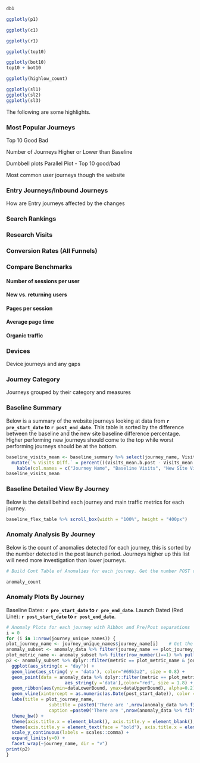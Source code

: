 
```r
db1
```

```r
ggplotly(p1)
```


```r
ggplotly(c1)
```

```r
ggplotly(r1)
```

```r
ggplotly(top10)
```

```r
ggplotly(bot10)
top10 + bot10
```

```r
ggplotly(highlow_count)

```

```r
ggplotly(sl1)
ggplotly(sl2)
ggplotly(sl3)
```

The following are some highlights.

### Most Popular Journeys


Top 10
Good
Bad

Number of Journeys Higher or Lower than Baseline

Dumbbell plots
Parallel Plot - Top 10 good/bad

Most common user journeys though the website

### Entry Journeys/Inbound Journeys

How are Entry journeys affected by the changes

### Search Rankings
### Research Visits 
### Conversion Rates (All Funnels)
### Compare Benchmarks
#### Number of sessions per user
#### New vs. returning users
#### Pages per session
#### Average page time
#### Organic traffic

### Devices

Device journeys and any gaps

### Journey Category

Journeys grouped by their category and measures

### Baseline Summary

Below is a summary of the website journeys looking at data from **`r pre_start_date` to `r post_end_date`**. 
This table is sorted by the difference between the baseline and the new site baseline difference percentage.
Higher performing new journeys should come to the top while worst performing journeys should be at the bottom.

```r
baseline_visits_mean <- baseline_summary %>% select(journey_name, Visits_mean.a.pre, Visits_mean.b.post) %>% 
  mutate(`% Visits Diff.` = percent(((Visits_mean.b.post - Visits_mean.a.pre)/Visits_mean.a.pre), accuracy = 0.1)) %>% arrange(desc(`% Visits Diff.`)) %>% 
    kable(col.names = c("Journey Name", "Baseline Visits", "New Site Visits Avg.", "% Visits Diff.")) %>% kable_styling(bootstrap_options = c("striped", "condensed"))
baseline_visits_mean

```

### Baseline Detailed View By Journey

Below is the detail behind each journey and main traffic metrics for each journey.

```r
baseline_flex_table %>% scroll_box(width = "100%", height = "400px")

```

### Anomaly Analysis By Journey
Below is the count of anomalies detected for each journey, this is sorted by the number detected in the post launch period.
Journeys higher up this list will need more investigation than lower journeys.

```r
# Build Cont Table of Anomalies for each journey. Get the number POST change so identify biggest differences after the cut over.

anomaly_count
```

### Anomaly Plots By Journey
Baseline Dates: **`r pre_start_date` to `r pre_end_date`**. 
Launch Dated (Red Line): **`r post_start_date` to `r post_end_date`**.

```r
# Anomaly Plots for each journey with Ribbon and Pre/Post separations
i = 0
for (i in 1:nrow(journey_unique_names)) {
plot_journey_name <- journey_unique_names$journey_name[i]    # Get the journey name
anomaly_subset <- anomaly_data %>% filter(journey_name == plot_journey_name & metric == 'visits')     # Subset the anomaly data for journey and metric
plot_metric_name <- anomaly_subset %>% filter(row_number()==1) %>% pull(metric)                       # Get the metric name from the first row
p2 <- anomaly_subset %>% dplyr::filter(metric == plot_metric_name & journey_name == plot_journey_name) %>%  # Use the subset to build the anomaly chart
  ggplot(aes_string(x = "day")) +
  geom_line(aes_string( y = 'data'), color="#69b3a2", size = 0.8) +
  geom_point(data = anomaly_data %>% dplyr::filter(metric == plot_metric_name & dataAnomalyDetected == T & journey_name == plot_journey_name),
                      aes_string(y ='data'),color="red", size = 1.8) +
  geom_ribbon(aes(ymin=dataLowerBound, ymax=dataUpperBound), alpha=0.2) +
  geom_vline(xintercept = as.numeric(as.Date(post_start_date)), color = "red", linetype='dotted', lwd = .8, alpha=0.5) +
  labs(title = plot_journey_name,
                subtitle = paste0('There are ',nrow(anomaly_data %>% filter(metric == plot_metric_name & dataAnomalyDetected == T & journey_name == plot_journey_name)), ' anomalies.'),
                caption =paste0('There are ',nrow(anomaly_data %>% filter(metric == plot_metric_name & dataAnomalyDetected == T & journey_name == plot_journey_name)), ' anomalies.')) +
  theme_bw() +
  theme(axis.title.x = element_blank(), axis.title.y = element_blank(), legend.position = 'none') +
  theme(axis.title.y = element_text(face = "bold"), axis.title.x = element_text(face = "bold")) +
  scale_y_continuous(labels = scales::comma) +
  expand_limits(y=0) +
  facet_wrap(~journey_name, dir = "v")
print(p2)
}
```

